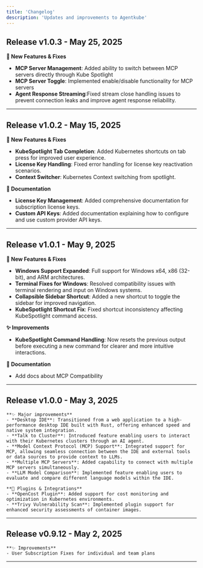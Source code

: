 ```yaml
---
title: 'Changelog'
description: 'Updates and improvements to Agentkube'
---
```


## Release v1.0.3 - May 25, 2025

**🚀 New Features & Fixes**
* **MCP Server Management**: Added ability to switch between MCP servers directly through Kube Spotlight
* **MCP Server Toggle**: Implemented enable/disable functionality for MCP servers
* **Agent Response Streaming**:Fixed stream close handling issues to prevent connection leaks and improve agent response reliability. 

---

## Release v1.0.2 - May 15, 2025

**🚀 New Features & Fixes**
* **KubeSpotlight Tab Completion**: Added Kubernetes shortcuts on tab press for improved user experience.
* **License Key Handling**: Fixed error handling for license key reactivation scenarios.
* **Context Switcher**: Kubernetes Context switching from spotlight.

**📗 Documentation**
* **License Key Management**: Added comprehensive documentation for subscription license keys.
* **Custom API Keys**: Added documentation explaining how to configure and use custom provider API keys.

---

## Release v1.0.1 - May 9, 2025

**🚀 New Features & Fixes**

* **Windows Support Expanded**: Full support for Windows x64, x86 (32-bit), and ARM architectures.
* **Terminal Fixes for Windows**: Resolved compatibility issues with terminal rendering and input on Windows systems.
* **Collapsible Sidebar Shortcut**: Added a new shortcut to toggle the sidebar for improved navigation.
* **KubeSpotlight Shortcut Fix**: Fixed shortcut inconsistency affecting KubeSpotlight command access.

**✨ Improvements**

* **KubeSpotlight Command Handling**: Now resets the previous output before executing a new command for clearer and more intuitive interactions.

**📗 Documentation**

* Add docs about MCP Compatibility

---

## Release v1.0.0 - May 3, 2025

    **✨ Major improvements**
    - **Desktop IDE**: Transitioned from a web application to a high-performance desktop IDE built with Rust, offering enhanced speed and native system integration.
    - **Talk to Cluster**: Introduced feature enabling users to interact with their Kubernetes clusters through an AI agent.
    - **Model Context Protocol (MCP) Support**: Integrated support for MCP, allowing seamless connection between the IDE and external tools or data sources to provide context to LLMs.
    - **Multiple MCP Servers**: Added capability to connect with multiple MCP servers simultaneously.
    - **LLM Model Comparison**: Implemented feature enabling users to evaluate and compare different language models within the IDE.
    
    **🔌 Plugins & Integrations**
    - **OpenCost Plugin**: Added support for cost monitoring and optimization in Kubernetes environments.
    - **Trivy Vulnerability Scan**: Implemented plugin support for enhanced security assessments of container images.
---

## Release v0.9.12 - May 2, 2025
    **✨ Improvements**
    - User Subscription Fixes for individual and team plans
---